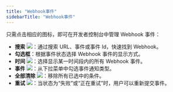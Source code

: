 ```yaml
---
title: "Webhook事件"
sidebarTitle: "Webhook事件"
---
```


只需点击相应的图标，即可在开发者控制台中管理 Webhook 事件：

- **搜索** <img src="/cn/images/developer-console/icon_search.svg" className="icon"></img>：通过搜索 URL、事件或事件 Id，快速找到 Webhook。
- **勾选框**：根据事件状态选择 Webhook 事件的显示方式。
- **时间** <img src="/cn/images/developer-console/button_time.svg" className="icon"></img>：选择显示某一时间段内的所有 Webhook 事件。
- **事件** <img src="/cn/images/developer-console/button_event.svg" className="icon"></img>：从下拉菜单中勾选事件通知类型。
- **全部清除** <img src="/cn/images/developer-console/button_clear all.svg" className="icon"></img>：移除所有已选中的条件。
- **重试** <img src="/cn/images/developer-console/button_retry.svg" className="icon"></img>：当状态为“失败”或“正在重试”时，用户可以重新提交事件。